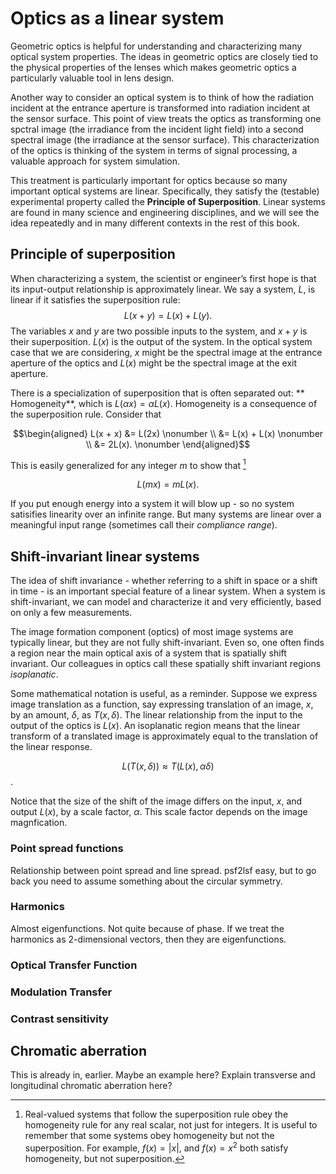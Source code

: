 # Optics as a linear system {#sec-optics-linear}
Geometric optics is helpful for understanding and characterizing many optical system properties. The ideas in geometric optics are closely tied to the physical properties of the lenses which makes geometric optics a particularly valuable tool in lens design.

Another way to consider an optical system is to think of how the radiation incident at the entrance aperture is transformed into radiation incident at the sensor surface.  This point of view treats the optics as transforming one spctral image (the irradiance from the incident light field) into a second spectral image (the irradiance at the sensor surface).  This characterization of the optics is thinking of the system in terms of signal processing, a valuable approach for system simulation.  

This treatment is particularly important for optics because so many important optical systems are linear.  Specifically, they satisfy the (testable) experimental property called the **Principle of Superposition**. Linear systems are found in many science and engineering disciplines, and we will see the idea repeatedly and in many different contexts in the rest of this book.  

## Principle of superposition
When characterizing a system, the scientist or engineer's first hope is that its input-output relationship is approximately linear. We say a system, $L$, is linear if it satisfies the superposition rule: $$L(x + y) = L(x) + L(y).$$ The variables $x$ and $y$ are two possible inputs to the system, and $x+y$ is their superposition. $L(x)$ is the output of the system.  In the optical system case that we are considering, $x$ might be the spectral image at the entrance aperture of the optics and $L(x)$ might be the spectral image at the exit aperture.

There is a specialization of superposition that is often separated out: ** Homogeneity**, which is $L(\alpha x) = \alpha L(x)$. Homogeneity is a consequence of the superposition rule. Consider that

$$\begin{aligned}
L(x + x) &= L(2x) \nonumber  \\ 
&= L(x) + L(x) \nonumber \\
&= 2L(x). \nonumber
\end{aligned}$$

This is easily generalized for any integer $m$ to show that [^optics-linearity]

$$L(m x) = m  L(x).$$

If you put enough energy into a system it will blow up - so no system satisifies linearity over an infinite range. But many systems are linear over a meaningful input range (sometimes call their *compliance range*).

[^optics-linearity]: Real-valued systems that follow the superposition rule obey the homogeneity rule for any real scalar, not just for integers. It is useful to remember that some systems obey homogeneity but not the superposition. For example, $f(x) = \lvert x \rvert$, and $f(x) = x^2$ both satisfy homogeneity, but not superposition.

## Shift-invariant linear systems

The idea of shift invariance - whether referring to a shift in space or a shift in time - is an important special feature of a linear system. When a system is shift-invariant, we can model and characterize it and very efficiently, based on only a few measurements.

The image formation component (optics) of most image systems are typically linear, but they are not fully shift-invariant.  Even so, one often finds a region near the main optical axis of a system that is spatially shift invariant. Our colleagues in optics call these spatially shift invariant regions *isoplanatic*.  

Some mathematical notation is useful, as a reminder. Suppose we express image translation as a function, say expressing translation of an image, $x$, by an amount, $\delta$, as $T(x,\delta)$. The linear relationship from the input to the output of the optics is $L(x)$. An isoplanatic region means that the linear transform of a translated image is approximately equal to the translation of the linear response. 

$$L(T(x,\delta)) \approx T(L(x),\alpha \delta)$$.  

Notice that the size of the shift of the image differs on the input, $x$, and output $L(x)$, by a scale factor, $\alpha$. This scale factor depends on the image magnfication.

### Point spread functions


Relationship between point spread and line spread. psf2lsf easy, but to go back you need to assume something about the circular symmetry.

### Harmonics 
Almost eigenfunctions.  Not quite because of phase.  If we treat the harmonics as 2-dimensional vectors, then they are eigenfunctions.

### Optical Transfer Function

### Modulation Transfer

### Contrast sensitivity

## Chromatic aberration

This is already in, earlier.  Maybe an example here? Explain transverse and longitudinal chromatic aberration here? 





